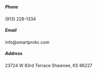 <script
  type="text/javascript"
  src="//cdn.callrail.com/companies/221658841/a0d58eeb0d9f741826c0/12/swap.js"
  async="true"
></script>

<div
  style={{
    display: `grid`,
    gridTemplateColumns: `100px 2fr`,
    gridTemplateRows: `50px 50px 50px 3fr`,
    padding: "20px",
    width: `350px`,
    wordWrap: `normal`,
    textAlign: `center`,
  }}
>
  <h5
    style={{
      marginTop: `23px`,
      textAlign: `right`,
    }}
  >
    Phone
  </h5>
  <p
    style={{
      textAlign: `left`,
    }}
  >
    (913) 228-1334
  </p>
  <h5
    style={{
      marginTop: `23px`,
      textAlign: `right`,
    }}
  >
    Email
  </h5>
  <p
    style={{
      textAlign: `left`,
    }}
  >
    info@smartprokc.com
  </p>
  <h5
    style={{
      marginTop: `23px`,
      textAlign: `right`,
    }}
  >
    Address
  </h5>
  <p
    style={{
      textAlign: `left`,
    }}
  >
    23724 W 83rd Terrace Shawnee, KS 66227
  </p>
</div>
